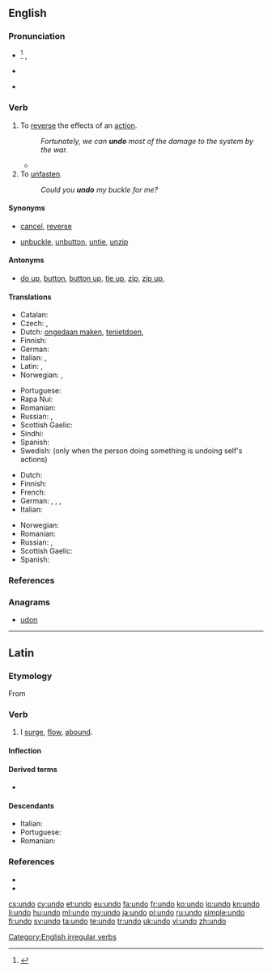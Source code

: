 ==English==
{{wikipedia|Undo}}

===Pronunciation===
* {{a|US|UK}}<ref>{{R:OED Online}}</ref> {{IPA|/ʌnˈduː/}}, {{X-SAMPA|/Vn"du:/}}
* {{rhymes|uː}}
* {{homophones|undue}} {{qualifier|in [[Wikipedia:Yod-dropping|yod dropping]] dialects}}

===Verb===
{{en-verb|undoes|undoing|undid|undone}}

# To [[reverse]] the effects of an [[action]].{{jump|reverse effects|s}}
#: ''Fortunately, we can '''undo''' most of the damage to the system by the war.''
#* {{quote-news
|year=2011
|date=October 15
|author=Michael Da Silva
|title=Wigan   1 - 3   Bolton
|work=BBC Sport
|url=http://news.bbc.co.uk/sport2/hi/football/eng_prem/15226200.stm
|page=
|passage=But Wigan '''undid''' their good work by conceding an avoidable second goal deep into first-half injury time.}}
# To [[unfasten]].{{jump|unfasten|a|s}}
#: ''Could you '''undo''' my buckle for me?''

====Synonyms====
* {{jump|s|reverse effects|a}} [[cancel]], [[reverse]]
* {{jump|s|unfasten|a}} [[unbuckle]], [[unbutton]], [[untie]], [[unzip]]

====Antonyms====
* {{jump|a|unfasten|s}} [[do up]], [[button]], [[button up]], [[tie up]], [[zip]], [[zip up]],

====Translations====
{{trans-top|to reverse}}
* Catalan: {{t|ca|desfer}}
* Czech: {{t-|cs|odčinit}},  {{t-|cs|navrátit}}
* Dutch: [[ongedaan maken]], [[tenietdoen]], {{t|nl|ontdoen}}
* Finnish: {{t+|fi|kumota}}
* German: {{t|de|rückgängig machen}}
* Italian: {{t+|it|annullare}},  {{t+|it|disfare}}
* Latin: {{t|la|abrogo}}, {{t|la|destruo}}
* Norwegian: {{t|no|rette opp}}, {{t|no|angre}}
{{trans-mid}}
* Portuguese: {{t+|pt|desfazer}}
* Rapa Nui: {{tø|rap|kume}}
* Romanian: {{t-|ro|desface}}
* Russian: {{t|ru|отменить|tr=otmenít’|sc=Cyrl}}, {{t|ru|вернуть|tr=vernút'|sc=Cyrl}}
* Scottish Gaelic: {{t|gd|neo-dhèan}}
* Sindhi: {{sd-Arab|[[اڻڪرڻ]]}}
* Spanish: {{t-|es|deshacer}}
* Swedish: {{t|sv|ångra}} (only when the person doing something is undoing self's actions)
{{trans-bottom}}

{{trans-top|to unfasten}}
* Dutch: {{t+|nl|losmaken}}
* Finnish: {{t+|fi|avata}}
* French: {{t+|fr|défaire}}
* German: {{t|de|öffnen}}, {{t|de|lösen}}, {{t|de|los machen}}, {{t|de|abschnallen}}
* Italian: {{t+|it|slacciare}}
{{trans-mid}}
* Norwegian: {{t+|no|løsne}}
* Romanian: {{t-|ro|desface}}
* Russian: {{t|ru|расстегнуть|tr=rasstegnút'|sc=Cyrl}}, {{t|ru|расстёгивать|tr=rasstjógivat'|sc=Cyrl}}
* Scottish Gaelic: {{t|gd|fuasgail}}
* Spanish: {{t-|es|desatar}}
{{trans-bottom}}

===References===
<references/>

===Anagrams===
* [[udon#English|udon]]

[[Category:English irregular verbs]]

----

==Latin==

===Etymology===
From {{term|lang=la|unda||a wave}}

===Verb===
{{la-verb|undo|undō|undare|undāre|undavi|undāvī|undatum|undātum}}

# I [[surge]], [[flow]], [[abound]].

====Inflection====
{{la-conj-1st|und|undāv|undāt|22=undav|33=undat}}

====Derived terms====
* {{l|la|redundo|redundō}}

====Descendants====
* Italian: {{l|it|ondare}}
* Portuguese: {{l|pt|undar}}
* Romanian: {{l|ro|unda}}

===References===
* {{R:L&S}}
* {{R:Century 1911|redound}}

[[cs:undo]]
[[cy:undo]]
[[et:undo]]
[[eu:undo]]
[[fa:undo]]
[[fr:undo]]
[[ko:undo]]
[[io:undo]]
[[kn:undo]]
[[li:undo]]
[[hu:undo]]
[[ml:undo]]
[[my:undo]]
[[ja:undo]]
[[pl:undo]]
[[ru:undo]]
[[simple:undo]]
[[fi:undo]]
[[sv:undo]]
[[ta:undo]]
[[te:undo]]
[[tr:undo]]
[[uk:undo]]
[[vi:undo]]
[[zh:undo]]